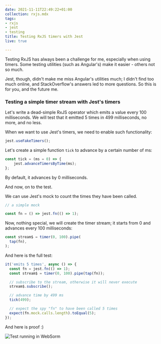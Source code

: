 ```yaml
---
date: 2021-11-11T22:49:22+01:00
collection: rxjs.mdx
tags:
- rxjs
- jest
- testing
title: Testing RxJS timers with Jest
live: true

---
```

Testing RxJS has always been a challenge for me, especially when using timers. Some testing utilities (such as Angular's) make it easier - others not so much.

Jest, though, didn't make me miss Angular's utilities much; I didn't find too much online, and StackOverflow's answers led to more questions. So this is for you, and the future me.

### Testing a simple timer stream with Jest's timers

Let's write a dead-simple RxJS operator which emits a value every 100 milliseconds. We will test that it emitted 5 times in 499 milliseconds, no more, and no less.

When we want to use Jest's timers, we need to enable such functionality:

```typescript
jest.useFakeTimers();
```

Let's create a simple function `tick` to advance by a certain number of ms:

```typescript
const tick = (ms = 0) => {  
	jest.advanceTimersByTime(ms);
};
```

By default, it advances by 0 milliseconds.

And now, on to the test.

We can use Jest's mock to count the times they have been called.

```typescript
// a simple mock

const fn = () => jest.fn(() => 1);
```

Now, nothing special, we will create the timer stream; it starts from 0 and advances every 100 milliseconds:

```typescript
const stream$ = timer(0, 100).pipe(
  tap(fn),
);
```

And here is the full test:

```typescript
it('emits 5 times', async () => {
  const fn = jest.fn(() => 1);
  const stream$ = timer(0, 100).pipe(tap(fn));

  // subscribe to the stream, otherwise it will never execute
  stream$.subscribe();

  // advance time by 499 ms
  tick(499);

  // expect the spy "fn" to have been called 5 times
  expect(fn.mock.calls.length).toEqual(5);
});
```

And here is proof :)

  
![Test running in WebSorm](/assets/kapture-2021-11-11-at-23-24-28.gif "Test running in WebSorm")